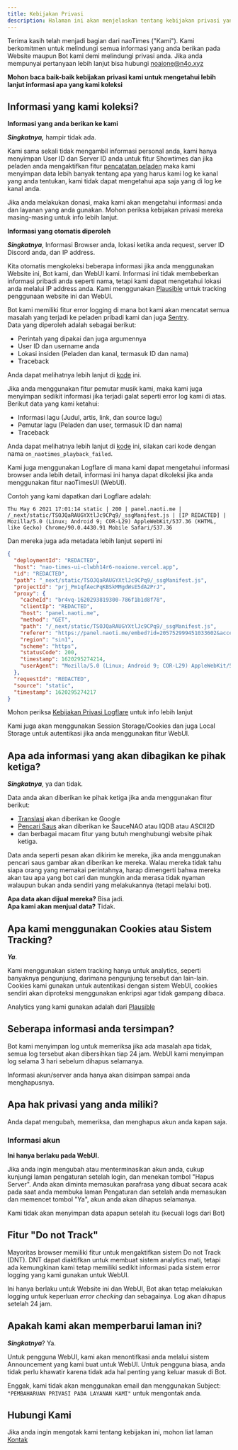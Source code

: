 ```yaml
---
title: Kebijakan Privasi
description: Halaman ini akan menjelaskan tentang kebijakan privasi yang anda akan berikan kepada kami
---
```


Terima kasih telah menjadi bagian dari naoTimes ("Kami"). Kami berkomitmen untuk melindungi semua informasi yang anda berikan pada Website maupun Bot kami demi melindungi privasi anda. Jika anda mempunyai pertanyaan lebih lanjut bisa hubungi noaione@n4o.xyz

**Mohon baca baik-baik kebijakan privasi kami untuk mengetahui lebih lanjut informasi apa yang kami koleksi**

## Informasi yang kami koleksi?

**Informasi yang anda berikan ke kami**

***Singkatnya,*** hampir tidak ada.

Kami sama sekali tidak mengambil informasi personal anda, kami hanya menyimpan User ID dan Server ID anda untuk fitur Showtimes dan jika peladen anda mengaktifkan fitur [pencatatan peladen](/docs/perintah/mod/log) maka kami menyimpan data lebih banyak tentang apa yang harus kami log ke kanal yang anda tentukan, kami tidak dapat mengetahui apa saja yang di log ke kanal anda.

Jika anda melakukan donasi, maka kami akan mengetahui informasi anda dan layanan yang anda gunakan. Mohon periksa kebijakan privasi mereka masing-masing untuk info lebih lanjut.

**Informasi yang otomatis diperoleh**

***Singkatnya***, Informasi Browser anda, lokasi ketika anda request, server ID Discord anda, dan IP address.

Kita otomatis mengkoleksi beberapa informasi jika anda menggunakan Website ini, Bot kami, dan WebUI kami. Informasi ini tidak membeberkan informasi pribadi anda seperti nama, tetapi kami dapat mengetahui lokasi anda melalui IP address anda. Kami menggunakan [Plausible](https://plausible.io/privacy-focused-web-analytics) untuk tracking penggunaan website ini dan WebUI.

Bot kami memiliki fitur error logging di mana bot kami akan mencatat semua masalah yang terjadi ke peladen pribadi kami dan juga [Sentry](https://sentry.io/privacy/). <br />
Data yang diperoleh adalah sebagai berikut:
- Perintah yang dipakai dan juga argumennya
- User ID dan username anda
- Lokasi insiden (Peladen dan kanal, termasuk ID dan nama)
- Traceback

Anda dapat melihatnya lebih lanjut di [kode](https://github.com/naoTimesdev/naoTimes/blob/rewrite/cogs/botbrain/error.py) ini.

Jika anda menggunakan fitur pemutar musik kami, maka kami juga menyimpan sedikit informasi jika terjadi galat seperti error log kami di atas. Berikut data yang kami ketahui:
- Informasi lagu (Judul, artis, link, dan source lagu)
- Pemutar lagu (Peladen dan user, termasuk ID dan nama)
- Traceback

Anda dapat melihatnya lebih lanjut di [kode](https://github.com/naoTimesdev/naoTimes/blob/rewrite/cogs/musik/listener.py) ini, silakan cari kode dengan nama `on_naotimes_playback_failed`.

Kami juga menggunakan Logflare di mana kami dapat mengetahui informasi browser anda lebih detail, informasi ini hanya dapat dikoleksi jika anda menggunakan fitur naoTimesUI (WebUI).

Contoh yang kami dapatkan dari Logflare adalah:

```
Thu May 6 2021 17:01:14 static | 200 | panel.naoti.me | /_next/static/TSOJQaRAUGYXtlJc9CPq9/_ssgManifest.js | [IP REDACTED] | Mozilla/5.0 (Linux; Android 9; COR-L29) AppleWebKit/537.36 (KHTML, like Gecko) Chrome/90.0.4430.91 Mobile Safari/537.36
```

Dan mereka juga ada metadata lebih lanjut seperti ini

```json
{
  "deploymentId": "REDACTED",
  "host": "nao-times-ui-clwbh14r6-noaione.vercel.app",
  "id": "REDACTED",
  "path": "_next/static/TSOJQaRAUGYXtlJc9CPq9/_ssgManifest.js",
  "projectId": "prj_Pm1qfAecPqKBSkMMgdWsE5dA2PrJ",
  "proxy": {
    "cacheId": "br4vq-1620293819300-786f1b1d8f78",
    "clientIp": "REDACTED",
    "host": "panel.naoti.me",
    "method": "GET",
    "path": "/_next/static/TSOJQaRAUGYXtlJc9CPq9/_ssgManifest.js",
    "referer": "https://panel.naoti.me/embed?id=205752999451033602&accent=blue",
    "region": "sin1",
    "scheme": "https",
    "statusCode": 200,
    "timestamp": 1620295274214,
    "userAgent": "Mozilla/5.0 (Linux; Android 9; COR-L29) AppleWebKit/537.36 (KHTML, like Gecko) Chrome/90.0.4430.91 Mobile Safari/537.36"
  },
  "requestId": "REDACTED",
  "source": "static",
  "timestamp": 1620295274217
}
```

Mohon periksa [Kebijakan Privasi Logflare](https://logflare.app/privacy) untuk info lebih lanjut

Kami juga akan menggunakan Session Storage/Cookies dan juga Local Storage untuk autentikasi jika anda menggunakan fitur WebUI.

## Apa ada informasi yang akan dibagikan ke pihak ketiga?

***Singkatnya***, ya dan tidak.

Data anda akan diberikan ke pihak ketiga jika anda menggunakan fitur berikut:
- [Translasi](/docs/perintah/kutubuku/translasi) akan diberikan ke Google
- [Pencari Saus](/docs/perintah/peninjau/saus) akan diberikan ke SauceNAO atau IQDB atau ASCII2D
- dan berbagai macam fitur yang butuh menghubungi website pihak ketiga.

Data anda seperti pesan akan dikirim ke mereka, jika anda menggunakan pencari saus gambar akan diberikan ke mereka.
Walau mereka tidak tahu siapa orang yang memakai perintahnya, harap dimengerti bahwa mereka akan tau apa yang bot cari
dan mungkin anda merasa tidak nyaman walaupun bukan anda sendiri yang melakukannya (tetapi melalui bot).

**Apa data akan dijual mereka?** Bisa jadi.<br />
**Apa kami akan menjual data?** Tidak.

## Apa kami menggunakan Cookies atau Sistem Tracking?

***Ya***.

Kami menggunakan sistem tracking hanya untuk analytics, seperti banyaknya pengunjung, darimana pengunjung tersebut dan lain-lain.
Cookies kami gunakan untuk autentikasi dengan sistem WebUI, cookies sendiri akan diproteksi menggunakan enkripsi agar tidak gampang dibaca.

Analytics yang kami gunakan adalah dari [Plausible](https://plausible.io/privacy-focused-web-analytics)

## Seberapa informasi anda tersimpan?

Bot kami menyimpan log untuk memeriksa jika ada masalah apa tidak, semua log tersebut akan dibersihkan tiap 24 jam.
WebUI kami menyimpan log selama 3 hari sebelum dihapus selamanya.

Informasi akun/server anda hanya akan disimpan sampai anda menghapusnya.

## Apa hak privasi yang anda miliki?

Anda dapat mengubah, memeriksa, dan menghapus akun anda kapan saja.

### Informasi akun
**Ini hanya berlaku pada WebUI.**

Jika anda ingin mengubah atau menterminasikan akun anda, cukup kunjungi laman pengaturan setelah login, dan menekan tombol "Hapus Server". Anda akan diminta memasukan parafrasa yang dibuat secara acak pada saat anda membuka laman Pengaturan dan setelah anda memasukan dan memencet tombol "Ya", akun anda akan dihapus selamanya.

Kami tidak akan menyimpan data apapun setelah itu (kecuali logs dari Bot)

## Fitur "Do not Track"
Mayoritas browser memiliki fitur untuk mengaktifkan sistem Do not Track (DNT). DNT dapat diaktifkan untuk membuat sistem analytics mati, tetapi ada kemungkinan kami tetap memiliki sedikit informasi pada sistem error logging yang kami gunakan untuk WebUI.

Ini hanya berlaku untuk Website ini dan WebUI, Bot akan tetap melakukan logging untuk keperluan *error checking* dan sebagainya. Log akan dihapus setelah 24 jam.

## Apakah kami akan memperbarui laman ini?
***Singkatnya***? Ya.

Untuk pengguna WebUI, kami akan menontifkasi anda melalui sistem Announcement yang kami buat untuk WebUI. Untuk pengguna biasa, anda tidak perlu khawatir karena tidak ada hal penting yang keluar masuk di Bot.

Enggak, kami tidak akan menggunakan email dan menggunakan Subject: `"PEMBAHARUAN PRIVASI PADA LAYANAN KAMI"` untuk mengontak anda.

## Hubungi Kami

Jika anda ingin mengotak kami tentang kebijakan ini, mohon liat laman [Kontak](/kontak)